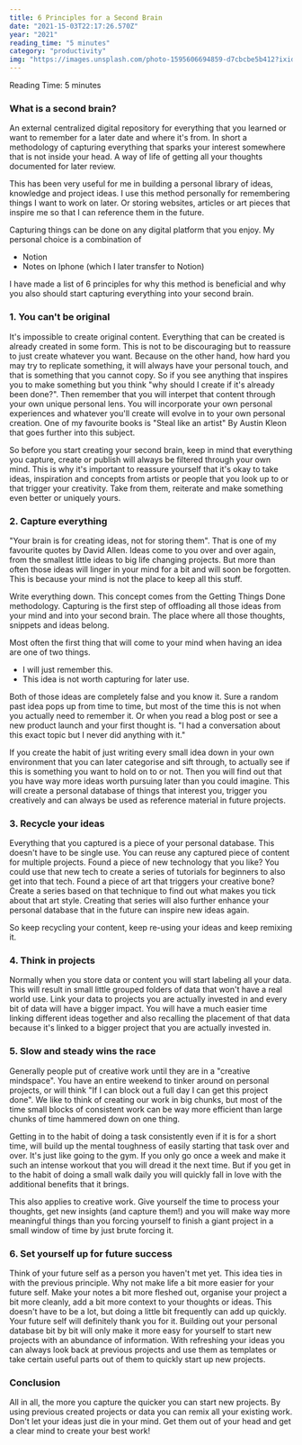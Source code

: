 ```yaml
---
title: 6 Principles for a Second Brain
date: "2021-15-03T22:17:26.570Z"
year: "2021"
reading_time: "5 minutes"
category: "productivity"
img: "https://images.unsplash.com/photo-1595606694859-d7cbcbe5b412?ixid=MXwxMjA3fDB8MHxwaG90by1wYWdlfHx8fGVufDB8fHw%3D&ixlib=rb-1.2.1&auto=format&fit=crop&w=1950&q=80"
---
```


<article>

<FeaturedImage src="https://images.unsplash.com/photo-1595606694859-d7cbcbe5b412?ixid=MXwxMjA3fDB8MHxwaG90by1wYWdlfHx8fGVufDB8fHw%3D&ixlib=rb-1.2.1&auto=format&fit=crop&w=1950&q=80" />

<section>
<span> Reading Time: 5 minutes </span>

### What is a second brain?

An external centralized digital repository for everything that you learned or want to remember for a later date and where it's from. In short a methodology of capturing everything that sparks your interest somewhere that is not inside your head. A way of life of getting all your thoughts documented for later review.

This has been very useful for me in building a personal library of ideas, knowledge and project ideas. I use this method personally for remembering things I want to work on later. Or storing websites, articles or art pieces that inspire me so that I can reference them in the future.

Capturing things can be done on any digital platform that you enjoy. My personal choice is a combination of

- Notion
- Notes on Iphone (which I later transfer to Notion)

I have made a list of 6 principles for why this method is beneficial and why you also should start capturing everything into your second brain.

</section>

<section>

### 1. You can't be original

It's impossible to create original content. Everything that can be created is already created in some form. This is not to be discouraging but to reassure to just create whatever you want. Because on the other hand, how hard you may try to replicate something, it will always have your personal touch, and that is something that you cannot copy. So if you see anything that inspires you to make something but you think "why should I create if it's already been done?". Then remember that you will interpet that content through your own unique personal lens. You will incorporate your own personal experiences and whatever you'll create will evolve in to your own personal creation. One of my favourite books is "Steal like an artist" By Austin Kleon that goes further into this subject.

So before you start creating your second brain, keep in mind that everything you capture, create or publish will always be filtered through your own mind. This is why it's important to reassure yourself that it's okay to take ideas, inspiration and concepts from artists or people that you look up to or that trigger your creativity. Take from them, reiterate and make something even better or uniquely yours.

</section>

<section>

### 2. Capture everything

"Your brain is for creating ideas, not for storing them". That is one of my favourite quotes by David Allen. Ideas come to you over and over again, from the smallest little ideas to big life changing projects. But more than often those ideas will linger in your mind for a bit and will soon be forgotten. This is because your mind is not the place to keep all this stuff.

Write everything down. This concept comes from the Getting Things Done methodology. Capturing is the first step of offloading all those ideas from your mind and into your second brain. The place where all those thoughts, snippets and ideas belong.

Most often the first thing that will come to your mind when having an idea are one of two things.

- I will just remember this.
- This idea is not worth capturing for later use.

Both of those ideas are completely false and you know it. Sure a random past idea pops up from time to time, but most of the time this is not when you actually need to remember it. Or when you read a blog post or see a new product launch and your first thought is. "I had a conversation about this exact topic but I never did anything with it."

If you create the habit of just writing every small idea down in your own environment that you can later categorise and sift through, to actually see if this is something you want to hold on to or not. Then you will find out that you have way more ideas worth pursuing later than you could imagine. This will create a personal database of things that interest you, trigger you creatively and can always be used as reference material in future projects.

</section>

<section>

### 3. Recycle your ideas

Everything that you captured is a piece of your personal database. This doesn't have to be single use. You can reuse any captured piece of content for multiple projects. Found a piece of new technology that you like? You could use that new tech to create a series of tutorials for beginners to also get into that tech. Found a piece of art that triggers your creative bone? Create a series based on that technique to find out what makes you tick about that art style. Creating that series will also further enhance your personal database that in the future can inspire new ideas again.

So keep recycling your content, keep re-using your ideas and keep remixing it.

</section>

<section>

### 4. Think in projects

Normally when you store data or content you will start labeling all your data. This will result in small little grouped folders of data that won't have a real world use. Link your data to projects you are actually invested in and every bit of data will have a bigger impact. You will have a much easier time linking different ideas together and also recalling the placement of that data because it's linked to a bigger project that you are actually invested in.

</section>

<section>

### 5. Slow and steady wins the race

Generally people put of creative work until they are in a "creative mindspace". You have an entire weekend to tinker around on personal projects, or will think "If I can block out a full day I can get this project done". We like to think of creating our work in big chunks, but most of the time small blocks of consistent work can be way more efficient than large chunks of time hammered down on one thing.

Getting in to the habit of doing a task consistently even if it is for a short time, will build up the mental toughness of easily starting that task over and over. It's just like going to the gym. If you only go once a week and make it such an intense workout that you will dread it the next time. But if you get in to the habit of doing a small walk daily you will quickly fall in love with the additional benefits that it brings.

This also applies to creative work. Give yourself the time to process your thoughts, get new insights (and capture them!) and you will make way more meaningful things than you forcing yourself to finish a giant project in a small window of time by just brute forcing it.

</section>

<section>

### 6. Set yourself up for future success

Think of your future self as a person you haven't met yet. This idea ties in with the previous principle. Why not make life a bit more easier for your future self. Make your notes a bit more fleshed out, organise your project a bit more cleanly, add a bit more context to your thoughts or ideas. This doesn't have to be a lot, but doing a little bit frequently can add up quickly. Your future self will definitely thank you for it. Building out your personal database bit by bit will only make it more easy for yourself to start new projects with an abundance of information. With refreshing your ideas you can always look back at previous projects and use them as templates or take certain useful parts out of them to quickly start up new projects.

</section>

<section>

### Conclusion

All in all, the more you capture the quicker you can start new projects. By using previous created projects or data you can remix all your existing work. Don't let your ideas just die in your mind. Get them out of your head and get a clear mind to create your best work!

</section>

</article>

